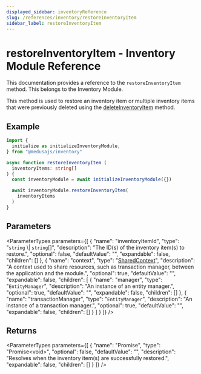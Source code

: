 ```yaml
---
displayed_sidebar: inventoryReference
slug: /references/inventory/restoreInventoryItem
sidebar_label: restoreInventoryItem
---
```



# restoreInventoryItem - Inventory Module Reference

This documentation provides a reference to the `restoreInventoryItem` method. This belongs to the Inventory Module.

This method is used to restore an inventory item or multiple inventory items that were previously deleted using the [deleteInventoryItem](inventory.IInventoryService.deleteInventoryItem.mdx) method.

## Example

```ts
import { 
  initialize as initializeInventoryModule,
} from "@medusajs/inventory"

async function restoreInventoryItem (
  inventoryItems: string[]
) {
  const inventoryModule = await initializeInventoryModule({})

  await inventoryModule.restoreInventoryItem(
    inventoryItems
  )
}
```

## Parameters

<ParameterTypes parameters={[
  {
    "name": "inventoryItemId",
    "type": "`string` \\| `string`[]",
    "description": "The ID(s) of the inventory item(s) to restore.",
    "optional": false,
    "defaultValue": "",
    "expandable": false,
    "children": []
  },
  {
    "name": "context",
    "type": "[SharedContext](../../inventory/interfaces/inventory.SharedContext.mdx)",
    "description": "A context used to share resources, such as transaction manager, between the application and the module.",
    "optional": true,
    "defaultValue": "",
    "expandable": false,
    "children": [
      {
        "name": "manager",
        "type": "`EntityManager`",
        "description": "An instance of an entity manager.",
        "optional": true,
        "defaultValue": "",
        "expandable": false,
        "children": []
      },
      {
        "name": "transactionManager",
        "type": "`EntityManager`",
        "description": "An instance of a transaction manager.",
        "optional": true,
        "defaultValue": "",
        "expandable": false,
        "children": []
      }
    ]
  }
]} />

## Returns

<ParameterTypes parameters={[
  {
    "name": "Promise",
    "type": "Promise&#60;void&#62;",
    "optional": false,
    "defaultValue": "",
    "description": "Resolves when the inventory item(s) are successfully restored.",
    "expandable": false,
    "children": []
  }
]} />
